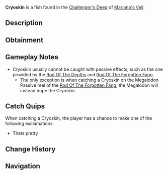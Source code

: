 {{FishInfobox
|image          = Cryoskin.png
|rarity         = Common
|sea            = First Sea
|location       = [[Challenger's Deep]]
|sublocation    = 
|sources        = Fishing Rod
|nopassive      = 1
|radar_location = 
|prog_speed     = -20
|xp             = 250
|weather        = 
|time           = 
|season         = 
|bait           = 
|base_weight    = 8
|base_value     = 50
|weight_range   = 5
|base_chance    = 10
|base_resil     = 100
}}
'''Cryoskin''' is a {{Rarity|Common}} fish found in the [[Challenger's Deep]] of [[Mariana's Veil]].

== Description ==
{{Description|Cryoskin... Used to craft something?|Bestiary Entry}}

== Obtainment ==
{{Description|Its pretty|Bestiary Hint}}
{{Fish Availability|
Mariana's Veil/Challenger's Deep
|top_rods      = 
Fast Rod\162974.16\142110.61;
Training Rod\149336.28\149336.28;
Fischer's Rod\143693.99\125298.64;
Flimsy Rod\137572.22\137572.22;
Buddy Bond Rod\136745.76\131988.29;
Astralhook Rod\112007.6\114301.38;
Ethereal Prism Rod\106247.82\111277.02;
No-Life Rod\104961.97\104961.97;
Seraphic Rod\104746.24\104746.24;
Challenger's Rod\95804.7\95804.7;
Rod Of The Forgotten Fang\95438.1\95438.1;
Blazebringer Rod\95015.71\95015.71;
Free Spirit Rod\91186.1\91186.1;
Verdant Shear Rod\89298.18\89298.18;
Zeus Rod\89005.15\89005.15;
Rod Of The Depths\86866.66\86866.66;
Depthseeker Rod\81542.23\81542.23;
Rod Of The Exalted One\81437.49\81437.49;
Avalanche Rod\73293.74\73293.74;
Trident Rod\72525.83\72525.83;
Volcanic Rod\67646.36\67646.36;
Steady Rod\18879.88\18879.88
|recommended   = Training Rod
}}

== Gameplay Notes ==
* Cryoskin usually cannot be caught with passive effects, such as the one provided by the [[Rod Of The Depths]] and [[Rod Of The Forgotten Fang]].
** The only exception is when catching a Cryoskin on the Megalodon Passive reel of the [[Rod Of The Forgotten Fang]], the Megalodon will instead dupe the Cryoskin.

== Catch Quips ==
When catching a Cryoskin, the player has a chance to make one of the following exclamations:
* Thats pretty

== Change History ==
{{Change History|{{subst:Current Version}}}}

== Navigation ==
{{Fish Navbox|Challenger's Deep}}